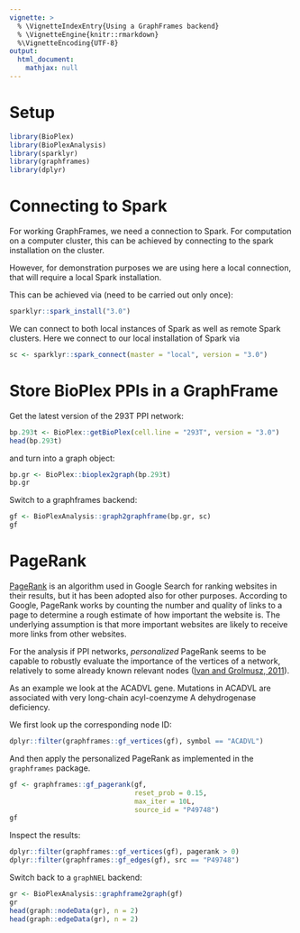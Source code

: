```yaml
---
vignette: >
  % \VignetteIndexEntry{Using a GraphFrames backend}
  % \VignetteEngine{knitr::rmarkdown}
  %\VignetteEncoding{UTF-8}
output:
  html_document:
    mathjax: null   
---
```


# Setup

```r
library(BioPlex)
library(BioPlexAnalysis)
library(sparklyr)
library(graphframes)
library(dplyr)
```

# Connecting to Spark 

For working GraphFrames, we need a connection to Spark.
For computation on a computer cluster, this can be achieved by connecting to
the spark installation on the cluster.

However, for demonstration purposes we are using here a local connection,
that will require a local Spark installation.

This can be achieved via (need to be carried out only once):

```r
sparklyr::spark_install("3.0")
```

We can connect to both local instances of Spark as well as remote Spark clusters.
Here we connect to our local installation of Spark via

```r
sc <- sparklyr::spark_connect(master = "local", version = "3.0")
```

# Store BioPlex PPIs in a GraphFrame

Get the latest version of the 293T PPI network:

```r
bp.293t <- BioPlex::getBioPlex(cell.line = "293T", version = "3.0")
head(bp.293t)
```

and turn into a graph object:

```r
bp.gr <- BioPlex::bioplex2graph(bp.293t)
bp.gr
```

Switch to a graphframes backend:

```r
gf <- BioPlexAnalysis::graph2graphframe(bp.gr, sc)
gf
```

# PageRank

[PageRank](https://en.wikipedia.org/wiki/PageRank) is an algorithm used in
Google Search for ranking websites in their results, but it has been adopted
also for other purposes. According to Google, PageRank works by counting the number
and quality of links to a page to determine a rough estimate of how important
the website is. 
The underlying assumption is that more important websites are likely to receive
more links from other websites.

For the analysis if PPI networks, *personalized* PageRank seems to be capable to
robustly evaluate the importance of the vertices of a network, relatively to some
already known relevant nodes
([Ivan and Grolmusz, 2011](https://academic.oup.com/bioinformatics/article/27/3/405/321946)).

As an example we look at the ACADVL gene. Mutations in ACADVL are associated with
very long-chain acyl-coenzyme A dehydrogenase deficiency.

We first look up the corresponding node ID:

```r
dplyr::filter(graphframes::gf_vertices(gf), symbol == "ACADVL")
```

And then apply the personalized PageRank as implemented in the `graphframes`
package.

```r
gf <- graphframes::gf_pagerank(gf, 
                               reset_prob = 0.15,
                               max_iter = 10L,
                               source_id = "P49748")
gf
```

Inspect the results:

```r
dplyr::filter(graphframes::gf_vertices(gf), pagerank > 0)
dplyr::filter(graphframes::gf_edges(gf), src == "P49748")
```

Switch back to a `graphNEL` backend:

```r
gr <- BioPlexAnalysis::graphframe2graph(gf)
gr
head(graph::nodeData(gr), n = 2)
head(graph::edgeData(gr), n = 2)
```
